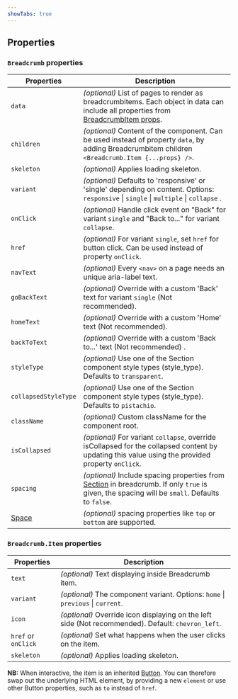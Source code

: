 ```yaml
---
showTabs: true
---
```


## Properties

### `Breadcrumb` properties

| Properties                              | Description                                                                                                                                                                                             |
| --------------------------------------- | ------------------------------------------------------------------------------------------------------------------------------------------------------------------------------------------------------- |
| `data`                                  | _(optional)_ List of pages to render as breadcrumbitems. Each object in data can include all properties from [BreadcrumbItem props](/uilib/components/breadcrumb/properties#breadcrumbitem-properties). |
| `children`                              | _(optional)_ Content of the component. Can be used instead of property `data`, by adding Breadcrumbitem children `<Breadcrumb.Item {...props} />`.                                                      |
| `skeleton`                              | _(optional)_ Applies loading skeleton.                                                                                                                                                                  |
| `variant`                               | _(optional)_ Defaults to 'responsive' or 'single' depending on content. Options: `responsive` \| `single` \| `multiple` \| `collapse` .                                                                 |
| `onClick`                               | _(optional)_ Handle click event on "Back" for variant `single` and "Back to..." for variant `collapse`.                                                                                                 |
| `href`                                  | _(optional)_ For variant `single`, set `href` for button click. Can be used instead of property `onClick`.                                                                                              |
| `navText`                               | _(optional)_ Every `<nav>` on a page needs an unique aria-label text.                                                                                                                                   |
| `goBackText`                            | _(optional)_ Override with a custom 'Back' text for variant `single` (Not recommended).                                                                                                                 |
| `homeText`                              | _(optional)_ Override with a custom 'Home' text (Not recommended).                                                                                                                                      |
| `backToText`                            | _(optional)_ Override with a custom 'Back to...' text (Not recommended) .                                                                                                                               |
| `styleType`                             | _(optional)_ Use one of the Section component style types (style_type). Defaults to `transparent`.                                                                                                      |
| `collapsedStyleType`                    | _(optional)_ Use one of the Section component style types (style_type). Defaults to `pistachio`.                                                                                                        |
| `className`                             | _(optional)_ Custom className for the component root.                                                                                                                                                   |
| `isCollapsed`                           | _(optional)_ For variant `collapse`, override isCollapsed for the collapsed content by updating this value using the provided property `onClick`.                                                       |
| `spacing`                               | _(optional)_ Include spacing properties from [Section](/uilib/components/section/properties) in breadcrumb. If only `true` is given, the spacing will be `small`. Defaults to `false`.                  |
| [Space](/uilib/layout/space/properties) | _(optional)_ spacing properties like `top` or `bottom` are supported.                                                                                                                                   |

### `Breadcrumb.Item` properties

| Properties          | Description                                                                                        |
| ------------------- | -------------------------------------------------------------------------------------------------- |
| `text`              | _(optional)_ Text displaying inside Breadcrumb item.                                               |
| `variant`           | _(optional)_ The component variant. Options: `home` \| `previous` \| `current`.                    |
| `icon`              | _(optional)_ Override icon displaying on the left side (Not recommended). Default: `chevron_left`. |
| `href` or `onClick` | _(optional)_ Set what happens when the user clicks on the item.                                    |
| `skeleton`          | _(optional)_ Applies loading skeleton.                                                             |

**NB:** When interactive, the item is an inherited [Button](/uilib/components/button/). You can therefore swap out the underlying HTML element, by providing a new `element` or use other Button properties, such as `to` instead of `href`.
